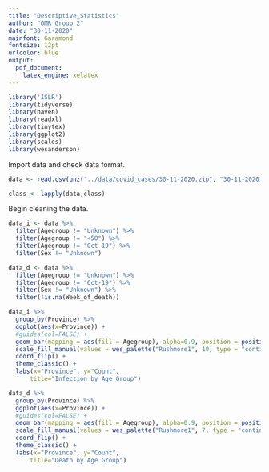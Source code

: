 ```yaml
---
title: "Descriptive_Statistics"
author: "OMR Group 2"
date: "30-11-2020"
mainfont: Garamond
fontsize: 12pt
urlcolor: blue
output: 
  pdf_document:
    latex_engine: xelatex
---
```


```r

library('ISLR')
library(tidyverse)
library(haven)
library(readxl)
library(tinytex)
library(ggplot2)
library(scales)
library(wesanderson)

```
Import data and check data format.
```r

data <- read.csv(unz("../data/covid_cases/30-11-2020.zip", "30-11-2020.csv"), header = TRUE)

class <- lapply(data,class)
```

Begin cleaning the data.
```r
data_i <- data %>% 
  filter(Agegroup != "Unknown") %>%
  filter(Agegroup != "<50") %>%
  filter(Agegroup != "Oct-19") %>%
  filter(Sex != "Unknown")

data_d <- data %>%
  filter(Agegroup != "Unknown") %>%
  filter(Agegroup != "Oct-19") %>%
  filter(Sex != "Unknown") %>%
  filter(!is.na(Week_of_death))
```

```r
data_i %>%
  group_by(Province) %>%
  ggplot(aes(x=Province)) + 
  #guides(col=FALSE) +
  geom_bar(mapping = aes(fill = Agegroup), alpha=0.9, position = position_stack(reverse = TRUE)) + 
  scale_fill_manual(values = wes_palette("Rushmore1", 10, type = "continuous")) +
  coord_flip() +
  theme_classic() +
  labs(x="Province", y="Count", 
      title="Infection by Age Group")
```

```r
data_d %>%
  group_by(Province) %>%
  ggplot(aes(x=Province)) + 
  #guides(col=FALSE) +
  geom_bar(mapping = aes(fill = Agegroup), alpha=0.9, position = position_stack(reverse = TRUE)) + 
  scale_fill_manual(values = wes_palette("Rushmore1", 7, type = "continuous")) +
  coord_flip() +
  theme_classic() +
  labs(x="Province", y="Count", 
      title="Death by Age Group")
```